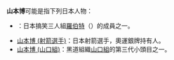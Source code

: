 '''山本博'''可能是指下列日本人物：
* {{link-ja|山本博 (搞笑藝人)| 山本博 (お笑い芸人)}}：日本搞笑三人組[[羅伯特_(搞笑團體)|羅伯特]]（{{lang|ja|ロバート}}）的成員之一。
* [[山本博_(射箭選手)|山本博 (射箭選手)]]：日本射箭選手，奧運銀牌持有人。
* [[山本博_(山口組)|山本博 (山口組)]]：黑道組織[[山口組|山口組]]的第三代小頭目之一。

{{disambig|cat=三字消歧義}}